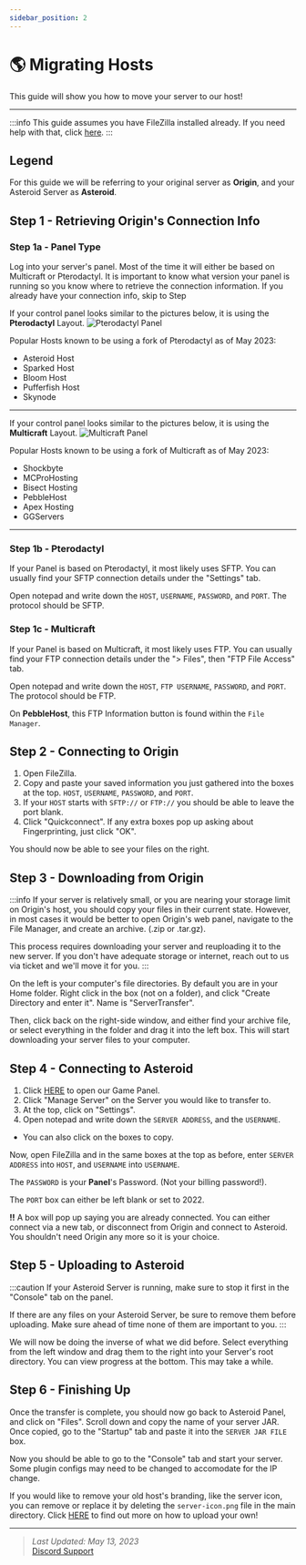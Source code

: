 ```yaml
---
sidebar_position: 2
---
```


# 🌎 Migrating Hosts
This guide will show you how to move your server to our host!

---

:::info
This guide assumes you have FileZilla installed already. If you need help with that, click [here](/Frequently%20Asked%20Questions/filezilla).
:::

## Legend
For this guide we will be referring to your original server as **Origin**, and your Asteroid Server as **Asteroid**.

## Step 1 - Retrieving Origin's Connection Info
### Step 1a - Panel Type
 Log into your server's panel. Most of the time it will either be based on Multicraft or Pterodactyl. It is important to know what version your panel is running so you know where to retrieve the connection information.  If you already have your connection info, skip to Step 

If your control panel looks similar to the pictures below, it is using the **Pterodactyl** Layout.
![Pterodactyl Panel](/img/pterodactyl.jpg)

Popular Hosts known to be using a fork of Pterodactyl as of May 2023:
* Asteroid Host
* Sparked Host
* Bloom Host
* Pufferfish Host
* Skynode

---

If your control panel looks similar to the pictures below, it is using the **Multicraft** Layout.
![Multicraft Panel](/img/multicraft.jpg)

Popular Hosts known to be using a fork of Multicraft as of May 2023:
* Shockbyte
* MCProHosting
* Bisect Hosting
* PebbleHost
* Apex Hosting
* GGServers

---

### Step 1b - Pterodactyl

If your Panel is based on Pterodactyl, it most likely uses SFTP. You can usually find your SFTP connection details under the "Settings" tab.

Open notepad and write down the `HOST`, `USERNAME`, `PASSWORD`, and `PORT`. The protocol should be SFTP.


### Step 1c - Multicraft

If your Panel is based on Multicraft, it most likely uses FTP. You can usually find your FTP connection details under the "> Files", then "FTP File Access" tab.

Open notepad and write down the `HOST`, `FTP USERNAME`, `PASSWORD`, and `PORT`. The protocol should be FTP.

On **PebbleHost**, this FTP Information button is found within the `File Manager`.

## Step 2 - Connecting to Origin

1. Open FileZilla.
2. Copy and paste your saved information you just gathered into the boxes at the top. `HOST`, `USERNAME`, `PASSWORD`, and `PORT`.
3. If your `HOST` starts with `SFTP://` or `FTP://` you should be able to leave the port blank.
4. Click "Quickconnect". If any extra boxes pop up asking about Fingerprinting, just click "OK".

You should now be able to see your files on the right.


## Step 3 - Downloading from Origin

:::info
If your server is relatively small, or you are nearing your storage limit on Origin's host, you should copy your files in their current state. However, in most cases it would be better to open Origin's web panel, navigate to the File Manager, and create an archive. (.zip or .tar.gz).

This process requires downloading your server and reuploading it to the new server. If you don't have adequate storage or internet, reach out to us via ticket and we'll move it for you.
:::

On the left is your computer's file directories. By default you are in your Home folder. Right click in the box (not on a folder), and click "Create Directory and enter it". Name is "ServerTransfer".

Then, click back on the right-side window, and either find your archive file, or select everything in the folder and drag it into the left box. This will start downloading your server files to your computer.


## Step 4 - Connecting to Asteroid

1. Click [HERE](https://panel.asteroidhost.com) to open our Game Panel.
2. Click "Manage Server" on the Server you would like to transfer to.
3. At the top, click on "Settings".
4. Open notepad and write down the `SERVER ADDRESS`, and the `USERNAME`.
* You can also click on the boxes to copy.

Now, open FileZilla and in the same boxes at the top as before, enter `SERVER ADDRESS` into `HOST`, and `USERNAME` into `USERNAME`.

The `PASSWORD` is your **Panel**'s Password. (Not your billing password!).

The `PORT` box can either be left blank or set to 2022.

**!!** A box will pop up saying you are already connected. You can either connect via a new tab, or disconnect from Origin and connect to Asteroid. You shouldn't need Origin any more so it is your choice.


## Step 5 - Uploading to Asteroid

:::caution
If your Asteroid Server is running, make sure to stop it first in the "Console" tab on the panel.

If there are any files on your Asteroid Server, be sure to remove them before uploading. Make sure ahead of time none of them are important to you.
:::

We will now be doing the inverse of what we did before. Select everything from the left window and drag them to the right into your Server's root directory. You can view progress at the bottom. This may take a while.

## Step 6 - Finishing Up

Once the transfer is complete, you should now go back to Asteroid Panel, and click on "Files". Scroll down and copy the name of your server JAR. Once copied, go to the "Startup" tab and paste it into the `SERVER JAR FILE` box.

Now you should be able to go to the "Console" tab and start your server. Some plugin configs may need to be changed to accomodate for the IP change.

If you would like to remove your old host's branding, like the server icon, you can remove or replace it by deleting the `server-icon.png` file in the main directory. Click [HERE](/Frequently%20Asked%20Questions/server-icon) to find out more on how to upload your own!

---

> *Last Updated: May 13, 2023*   
[<icon icon="fa-brands fa-discord" size="lg" /> Discord Support](https://discord.gg/ZTGMcfsskN)